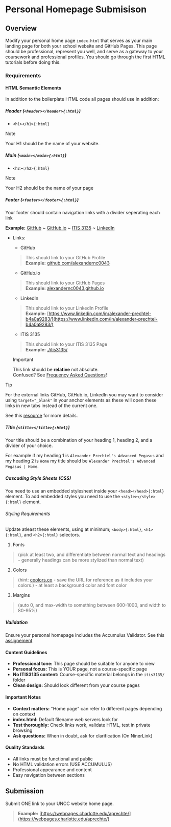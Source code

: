 # Personal Homepage Submisison

## Overview

Modify your personal home page `index.html` that serves as your main landing page for both your school website and GitHub Pages. This page should be professional, represent you well, and serve as a gateway to your coursework and professional profiles. You should go through the first HTML tutorials before doing this.

### Requirements

#### HTML Semantic Elements

In addition to the boilerplate HTML code all pages should use in addition:

##### Header (`<header></header>{:html}`)

- `<h1></h1>{:html}`

> [!NOTE]
>
> Your H1 should be the name of your website.

##### Main (`<main></main>{:html}`)

- `<h2></h2>{:html}`

> [!NOTE]
>
> Your H2 should be the name of your page

##### Footer (`<footer></footer>{:html}`)

Your footer should contain navigation links with a divider seperating each link

**Example:** [GitHub](https://www.github.com/alexandernc0043) ~ [GitHub.io](https://alexandernc0043.github.io) ~ [ITIS 3135](https://alexandernc0043.github.io/itis3135) ~ [LinkedIn](https://www.linkedin.com/in/alexander-prechtel-b4a0a9283/)

- Links:
    - GitHub
    > This should link to your GitHub Profile\
    > **Example:** [github.com/alexandernc0043](https://www.github.com/alexandernc0043)

    - GitHub.io
    > This should link to your GitHub Pages\
    > **Example:** [alexandernc0043.github.io](https://alexandernc0043.github.io)

    - LinkedIn
    > This should link to your LinkedIn Profile\
    > **Example:** [https://www.linkedin.com/in/alexander-prechtel-b4a0a9283/](https://www.linkedin.com/in/alexander-prechtel-b4a0a9283/)

    - ITIS 3135
    > This should link to your ITIS 3135 Page\
    > **Example:** [./itis3135/](https://alexandernc0043.github.io/itis3135)

    > [!IMPORTANT]
    >
    > This link should be **relative** not absolute.\
    > Confused? See [Frequency Asked Questions](/faq)!

> [!TIP]
>
> For the external links GitHub, GitHub.io, LinkedIn you may want to consider using `target="_blank"` in your anchor elements as these will open these links in new tabs instead of the current one.
>
> See this [resource](https://developer.mozilla.org/en-US/docs/Web/HTML/Reference/Elements/a#target) for more details.

##### Title (`<title></title>{:html}`)

Your title should be a combination of your heading 1, heading 2, and a divider of your choice. 

For example if my heading 1 is `Alexander Prechtel's Advanced Pegasus` and my heading 2 is `Home` my title should be `Alexander Prechtel's Advanced Pegasus | Home`.

##### Cascading Style Sheets (CSS)

You need to use an embedded stylesheet inside your `<head></head>{:html}` element. To add embedded styles you need to use the `<style></style>{:html}` element.

###### Styling Requirements

Update atleast these elements, using at minimum; `<body>{:html}`, `<h1>{:html}`, and `<h2>{:html}` selectors.

1. Fonts 
> (pick at least two, and differentiate between normal text and headings - generally headings can be more stylized than normal text)

2. Colors
> (hint: [coolors.co](https://coolors.co/generate) - save the URL for reference as it includes your colors.) - at least a background color and font color

3. Margins
> (auto 0, and max-width to something between 600-1000, and width to 80-95%) 

##### Validation

Ensure your personal homepage includes the Accumulus Validator. See this [assignement](accumulus)

#### Content Guidelines

- **Professional tone:** This page should be suitable for anyone to view
- **Personal focus:** This is YOUR page, not a course-specific page
- **No ITIS3135 content:** Course-specific material belongs in the `itis3135/` folder
- **Clean design:** Should look different from your course pages

#### Important Notes

- **Context matters:** "Home page" can refer to different pages depending on context
- **index.html:** Default filename web servers look for
- **Test thoroughly:** Check links work, validate HTML, test in private browsing
- **Ask questions:** When in doubt, ask for clarification (On NinerLink)

#### Quality Standards
- All links must be functional and public
- No HTML validation errors (USE ACCUMULUS)
- Professional appearance and content
- Easy navigation between sections

## Submission

Submit ONE link to your UNCC website home page.
> **Example:** [https://webpages.charlotte.edu/aprechte/](https://webpages.charlotte.edu/aprechte/)